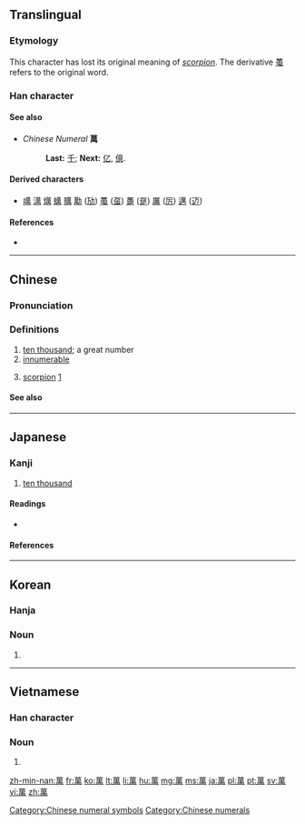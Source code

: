 {{also|万}}<!-- may be replaced by zh-forms -->
==Translingual==

===Etymology===
{{Han etyl}}
This character has lost its original meaning of ''[[scorpion]]''. The derivative [[蠆]] refers to the original word.

===Han character===
{{Han char|rn=140|rad=艸|as=09|sn=12|four=44427|canj=TWLB|ids=⿱艹禺}}

====See also====
* ''Chinese Numeral'' '''萬'''
*: '''Last:''' [[千]]; '''Next:''' [[亿]], [[億]].

====Derived characters====
* [[噧]] [[澫]] [[燤]] [[蠇]] [[贎]] [[勱]] ([[劢]]) [[蠆]] ([[虿]]) [[躉]] ([[趸]]) [[厲]] ([[厉]]) [[邁]] ([[迈]])

====References====
* {{Han ref|kx=1042.330|dkj=31339|dj=1501.060|hdz=53247.080|uh=842C|ud=33836|bh=B855|bd=47189}}

[[Category:Chinese numeral symbols]]
[[Category:Chinese numerals]]

----

==Chinese==
{{zh-hanzi-box|[[万]]|萬}}

===Pronunciation===
{{zh-pron
|m=wàn
|ma=y
|c=maan6, mak6
|h=pfs=van
|mn=bān
|w=3me,3ve
|mc=y
|oc=y
|cat=a,num,n
}}

===Definitions===
{{zh-hanzi}}

# [[ten thousand]]; a great number
# [[innumerable]]
# {{cx|archaic|lang=zh}} [[scorpion]] [http://en.wikipedia.org/wiki/Chinese_character#Rebus]

====See also====
{{Chinese-numbers}}

{{zh-cat|Beginning}}

----

==Japanese==

===Kanji===
{{ja-kanji|grade=n|rs=艸09|style=ky|shin=万}}

# [[ten thousand]]

====Readings====
* {{ja-readings|on=[[まん]] (''man''), [[ばん]] (''ban'')|kun=[[よろず]] (yorozu)|nanori=[[かず]] (''kazu''), [[ま]] (''ma''), [[ゆる]] (''yuru''), [[よし]] (''yoshi'')}}

====References====
{{ja-kref
|jis=685F
|ku=7263
|shift=E4DD
|euc=E8DF
|freq=2125
|nelson=3984
|newnelson=5103
|halpern=2497
|kld=''not listed''
|heisig=2969
|tuttle=0a3.8
}}

----

==Korean==

===Hanja===
{{ko-hanja|hangeul=만|mr=man|y=man|eumhun=만|ehrv=man|ehmr=man|ehy=man}}

===Noun===
{{ko-noun|hangeul=만}}

# {{hanja form of|만|[[ten thousand]]}}

----

==Vietnamese==

===Han character===
{{vi-hantu|[[vạn]], [[vàn]], [[mại]], [[muôn]]|rs=艸09}}

===Noun===
{{vi-hantu}}

# {{han tu form of|[[vạn]], [[vàn]], [[mại]], [[muôn]]|[[ten thousand]]}}

[[zh-min-nan:萬]]
[[fr:萬]]
[[ko:萬]]
[[lt:萬]]
[[li:萬]]
[[hu:萬]]
[[mg:萬]]
[[ms:萬]]
[[ja:萬]]
[[pl:萬]]
[[pt:萬]]
[[sv:萬]]
[[vi:萬]]
[[zh:萬]]